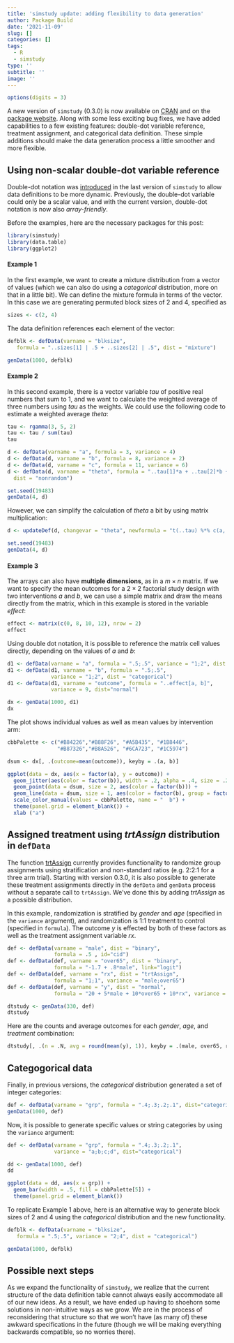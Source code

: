 ```yaml
---
title: 'simstudy update: adding flexibility to data generation'
author: Package Build
date: '2021-11-09'
slug: []
categories: []
tags:
  - R
  - simstudy
type: ''
subtitle: ''
image: ''
---
```


```r
options(digits = 3)
```

A new version of `simstudy` (0.3.0) is now available on [CRAN](https://cran.r-project.org/web/packages/simstudy/index.html){target="_blank"} and on the [package website](https://github.com/kgoldfeld/simstudy/releases){target="_blank"}. Along with some less exciting bug fixes, we have added capabilities to a few existing features: double-dot variable reference, treatment assignment, and categorical data definition. These simple additions should make the data generation process a little smoother and more flexible.
    
## Using non-scalar double-dot variable reference

Double-dot notation was [introduced](https://www.rdatagen.net/post/simstudy-just-got-a-little-more-dynamic-version-0-2-0/) in the last version of `simstudy` to allow data definitions to be more dynamic. Previously, the double-dot variable could only be a scalar value, and with the current version, double-dot notation is now also *array-friendly*. 

Before the examples, here are the necessary packages for this post:

```r
library(simstudy)
library(data.table)
library(ggplot2)
```

#### Example 1

In the first example, we want to create a mixture distribution from a vector of values (which we can also do using a *categorical* distribution, more on that in a little bit). We can define the mixture formula in terms of the vector. In this case we are generating permuted block sizes of 2 and 4, specified as

```r
sizes <- c(2, 4)
```

The data definition references each element of the vector:

```r
defblk <- defData(varname = "blksize", 
   formula = "..sizes[1] | .5 + ..sizes[2] | .5", dist = "mixture")
```

```r
genData(1000, defblk)
```

#### Example 2

In this second example, there is a vector variable *tau* of positive real numbers that sum to 1, and we want to calculate the weighted average of three numbers using *tau* as the weights. We could use the following code to estimate a weighted average *theta*:

```r
tau <- rgamma(3, 5, 2)
tau <- tau / sum(tau)
tau

d <- defData(varname = "a", formula = 3, variance = 4)
d <- defData(d, varname = "b", formula = 8, variance = 2)
d <- defData(d, varname = "c", formula = 11, variance = 6)
d <- defData(d, varname = "theta", formula = "..tau[1]*a + ..tau[2]*b + ..tau[3]*c", 
  dist = "nonrandom")

set.seed(19483)
genData(4, d)
```

However, we can simplify the calculation of *theta* a bit by using matrix multiplication:

```r
d <- updateDef(d, changevar = "theta", newformula = "t(..tau) %*% c(a, b, c)")

set.seed(19483)
genData(4, d)
```

#### Example 3

The arrays can also have **multiple dimensions**, as in a $m \times n$ matrix. If we want to specify the mean outcomes for a $2 \times 2$ factorial study design with two interventions $a$ and $b$, we can use a simple matrix and draw the means directly from the matrix, which in this example is stored in the variable *effect*:

```r
effect <- matrix(c(0, 8, 10, 12), nrow = 2)
effect
```

Using double dot notation, it is possible to reference the matrix cell values directly, depending on the values of *a* and *b*:

```r
d1 <- defData(varname = "a", formula = ".5;.5", variance = "1;2", dist = "categorical")
d1 <- defData(d1, varname = "b", formula = ".5;.5", 
              variance = "1;2", dist = "categorical")
d1 <- defData(d1, varname = "outcome", formula = "..effect[a, b]",
              variance = 9, dist="normal")
```

```r
dx <- genData(1000, d1)
dx
```

The plot shows individual values as well as mean values by intervention arm:

```r
cbbPalette <- c("#B84226","#B88F26", "#A5B435", "#1B8446",
                "#B87326","#B8A526", "#6CA723", "#1C5974") 

dsum <- dx[, .(outcome=mean(outcome)), keyby = .(a, b)]

ggplot(data = dx, aes(x = factor(a), y = outcome)) +
  geom_jitter(aes(color = factor(b)), width = .2, alpha = .4, size = .2) +
  geom_point(data = dsum, size = 2, aes(color = factor(b))) + 
  geom_line(data = dsum, size = 1, aes(color = factor(b), group = factor(b))) +
  scale_color_manual(values = cbbPalette, name = "  b") +
  theme(panel.grid = element_blank()) +
  xlab ("a")
```

## Assigned treatment using *trtAssign* distribution in `defData`

The function [trtAssign](https://kgoldfeld.github.io/simstudy/articles/treat_and_exposure.html){target="_blank"} currently provides functionality to randomize group assignments using stratification and non-standard ratios (e.g. 2:2:1 for a three arm trial). Starting with version 0.3.0, it is also possible to generate these treatment assignments directly in the `defData` and `genData` process without a separate call to `trtAssign`. We've done this by adding *trtAssign* as a possible distribution. 

In this example, randomization is stratified by *gender* and *age* (specified in the `variance` argument), and randomization is 1:1 treatment to control (specified in `formula`). The outcome *y* is effected by both of these factors as well as the treatment assignment variable *rx*.

```r
def <- defData(varname = "male", dist = "binary", 
               formula = .5 , id="cid")
def <- defData(def, varname = "over65", dist = "binary",  
               formula = "-1.7 + .8*male", link="logit")
def <- defData(def, varname = "rx", dist = "trtAssign",
               formula = "1;1", variance = "male;over65")
def <- defData(def, varname = "y", dist = "normal", 
               formula = "20 + 5*male + 10*over65 + 10*rx", variance = 40)

dtstudy <- genData(330, def)
dtstudy
```

Here are the counts and average outcomes for each *gender*, *age*, and *treatment* combination:

```r
dtstudy[, .(n = .N, avg = round(mean(y), 1)), keyby = .(male, over65, rx)]
```

## Categogorical data

Finally, in previous versions, the *categorical* distribution generated a set of integer categories:

```r
def <- defData(varname = "grp", formula = ".4;.3;.2;.1", dist="categorical")
genData(1000, def)
```

Now, it is possible to generate specific values or string categories by using the `variance` argument:

```r
def <- defData(varname = "grp", formula = ".4;.3;.2;.1", 
               variance = "a;b;c;d", dist="categorical")

dd <- genData(1000, def)
dd
```

```r
ggplot(data = dd, aes(x = grp)) +
  geom_bar(width = .5, fill = cbbPalette[5]) +
  theme(panel.grid = element_blank())
```

To replicate Example 1 above, here is an alternative way to generate block sizes of 2 and 4 using the *categorical* distribution and the new functionality.

```r
defblk <- defData(varname = "blksize", 
   formula = ".5;.5", variance = "2;4", dist = "categorical")

genData(1000, defblk)
```

## Possible next steps

As we expand the functionality of `simstudy`, we realize that the current structure of the data definition table cannot always easily accommodate all of our new ideas. As a result, we have ended up having to shoehorn some solutions in non-intuitive ways as we grow. We are in the process of reconsidering that structure so that we won't have (as many of) these awkward specifications in the future (though we will be making everything backwards compatible, so no worries there).
